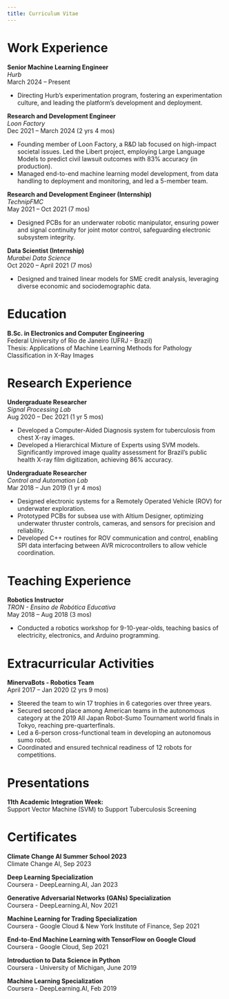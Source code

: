---
title: Curriculum Vitae
---


# Work Experience
**Senior Machine Learning Engineer**  
*Hurb*  
March 2024 – Present
- Directing Hurb’s experimentation program, fostering an experimentation culture, and leading the platform’s development and deployment.

**Research and Development Engineer**  
*Loon Factory*  
Dec 2021 – March 2024 (2 yrs 4 mos)
- Founding member of Loon Factory, a R&D lab focused on high-impact societal issues. Led the Libert project, employing Large Language Models to predict civil lawsuit outcomes with 83% accuracy (in production).
- Managed end-to-end machine learning model development, from data handling to deployment and monitoring, and led a 5-member team.

**Research and Development Engineer (Internship)**  
*TechnipFMC*  
May 2021 – Oct 2021 (7 mos)
- Designed PCBs for an underwater robotic manipulator, ensuring power and signal continuity for joint motor control, safeguarding electronic subsystem integrity.

**Data Scientist (Internship)**  
*Murabei Data Science*  
Oct 2020 – April 2021 (7 mos)
- Designed and trained linear models for SME credit analysis, leveraging diverse economic and sociodemographic data.


# Education
**B.Sc. in Electronics and Computer Engineering**  
Federal University of Rio de Janeiro (UFRJ - Brazil)  
Thesis: Applications of Machine Learning Methods for Pathology Classification in X-Ray Images



# Research Experience
**Undergraduate Researcher**  
*Signal Processing Lab*  
Aug 2020 – Dec 2021 (1 yr 5 mos)
- Developed a Computer-Aided Diagnosis system for tuberculosis from chest X-ray images.
- Developed a Hierarchical Mixture of Experts using SVM models. Significantly improved image quality assessment for Brazil’s public health X-ray film digitization, achieving 86% accuracy.

**Undergraduate Researcher**  
*Control and Automation Lab*  
Mar 2018 – Jun 2019 (1 yr 4 mos)
- Designed electronic systems for a Remotely Operated Vehicle (ROV) for underwater exploration.
- Prototyped PCBs for subsea use with Altium Designer, optimizing underwater thruster controls, cameras, and sensors for precision and reliability.
- Developed C++ routines for ROV communication and control, enabling SPI data interfacing between AVR microcontrollers to allow vehicle coordination.



# Teaching Experience
**Robotics Instructor**  
*TRON - Ensino de Robótica Educativa*  
May 2018 – Aug 2018 (3 mos)
- Conducted a robotics workshop for 9-10-year-olds, teaching basics of electricity, electronics, and Arduino programming.


# Extracurricular Activities
**MinervaBots - Robotics Team**  
April 2017 – Jan 2020 (2 yrs 9 mos)
- Steered the team to win 17 trophies in 6 categories over three years.
- Secured second place among American teams in the autonomous category at the 2019 All Japan Robot-Sumo Tournament world finals in Tokyo, reaching pre-quarterfinals.
- Led a 6-person cross-functional team in developing an autonomous sumo robot.
- Coordinated and ensured technical readiness of 12 robots for competitions.


# Presentations
**11th Academic Integration Week:**  
Support Vector Machine (SVM) to Support Tuberculosis Screening


# Certificates
**Climate Change AI Summer School 2023**  
Climate Change AI, Sep 2023

**Deep Learning Specialization**  
Coursera - DeepLearning.AI, Jan 2023

**Generative Adversarial Networks (GANs) Specialization**  
Coursera - DeepLearning.AI, Nov 2021

**Machine Learning for Trading Specialization**  
Coursera - Google Cloud & New York Institute of Finance, Sep 2021

**End-to-End Machine Learning with TensorFlow on Google Cloud**  
Coursera - Google Cloud, Sep 2021

**Introduction to Data Science in Python**  
Coursera - University of Michigan, June 2019

**Machine Learning Specialization**  
Coursera - DeepLearning.AI, Feb 2019


